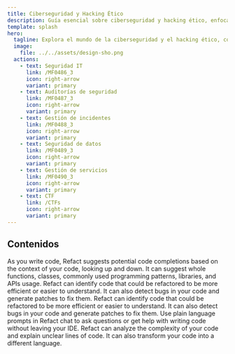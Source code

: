 ```yaml
---
title: Ciberseguridad y Hacking Ético
description: Guía esencial sobre ciberseguridad y hacking ético, enfocada a la protección de sistemas personales y empresariales.
template: splash
hero:
  tagline: Explora el mundo de la ciberseguridad y el hacking ético, con enfoques teóricos y prácticos sobre vulnerabilidades, pruebas de penetración, normativas de seguridad y metodologías para garantizar la protección de sistemas informáticos.
  image:
    file: ../../assets/design-sho.png
  actions:
    - text: Seguridad IT
      link: /MF0486_3
      icon: right-arrow
      variant: primary
    - text: Auditorías de seguridad
      link: /MF0487_3
      icon: right-arrow
      variant: primary
    - text: Gestión de incidentes
      link: /MF0488_3
      icon: right-arrow
      variant: primary
    - text: Seguridad de datos
      link: /MF0489_3
      icon: right-arrow
      variant: primary
    - text: Gestión de servicios
      link: /MF0490_3
      icon: right-arrow
      variant: primary
    - text: CTF
      link: /CTFs
      icon: right-arrow
      variant: primary
---
```



## Contenidos

<CardGrid stagger>
    <Card title="Seguridad IT" icon="laptop">
        As you write code, Refact suggests potential code completions based on the context of your code,
    looking up and down. It can suggest whole functions, classes, commonly used programming patterns,
    libraries, and APIs usage.
    </Card>
    <Card title="Auditorías de seguridad" icon="magnifier">
        Refact can identify code that could be refactored to be more efficient or easier to understand.
    It can also detect bugs in your code and generate patches to fix them.
    </Card>
    <Card title="Gestión de incidentes" icon="rocket">
        Refact can identify code that could be refactored to be more efficient or easier to understand.
    It can also detect bugs in your code and generate patches to fix them.
    </Card>
    <Card title="Seguridad de datos" icon="seti:odata">
        Use plain language prompts in Refact chat to ask questions or get help with
    writing code without leaving your IDE.
    </Card>
    <Card title="Gestión de servicios" icon="setting">
        Refact can analyze the complexity of your code and explain unclear lines of code.
    It can also transform your code into a different language.
    </Card>
</CardGrid>
